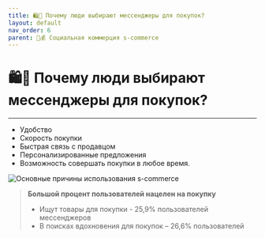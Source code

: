 ```yaml
---
title: 🛍️💬 Почему люди выбирают мессенджеры для покупок?
layout: default
nav_order: 6
parent: 💬💰 Социальная коммерция s-commerce
---
```


# 🛍️💬 Почему люди выбирают мессенджеры для покупок?

---

- Удобство
- Скорость покупки
- Быстрая связь с продавцом
- Персонализированные предложения
- Возможность совершать покупки в любое время.

<Image src="/assets/images/main_reasons_foru.png" alt="Основные причины использования s-commerce" width={500} height={500} /> 

> **Большой процент пользователей нацелен на покупку**
>
> - Ищут товары для покупки - 25,9% пользователей мессенджеров
> - В поисках вдохновения для покупок – 26,6% пользователей
